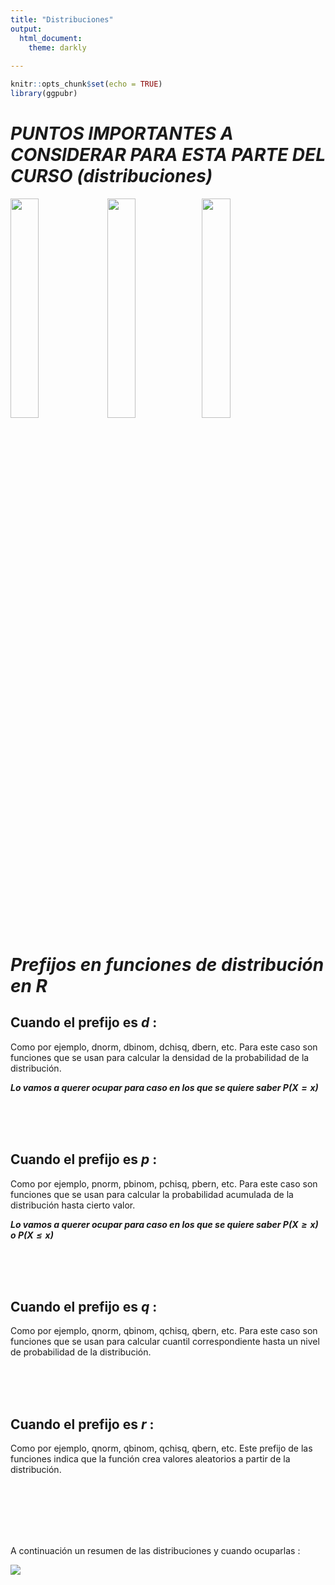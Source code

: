 ---
title: "Distribuciones"
output: 
  html_document:
    theme: darkly
  
---

```{r setup, include=FALSE}
knitr::opts_chunk$set(echo = TRUE)
library(ggpubr)
```

# _PUNTOS IMPORTANTES A CONSIDERAR PARA ESTA PARTE DEL CURSO (distribuciones)_


![](ojito.jpg){width=30% height=30%}  ![](ojito.jpg){width=30% height=30%}![](ojito.jpg){width=30% height=30%}  



# ***Prefijos en funciones de distribución en R***


## Cuando el prefijo es  ***d*** :

Como por ejemplo, dnorm, dbinom, dchisq, dbern, etc. Para este caso son funciones que se usan para calcular la densidad de la probabilidad de la distribución.

***Lo vamos a querer ocupar para caso en los que se quiere saber $P(X = x)$***

<br>
<br>
<br>

## Cuando el prefijo es  ***p*** :

Como por ejemplo, pnorm, pbinom, pchisq, pbern, etc. Para este caso son funciones que se usan para calcular la probabilidad acumulada de la distribución hasta cierto valor.

***Lo vamos a querer ocupar para caso en los que se quiere saber $P(X \geq x)$ o $P(X\leq x)$ ***

<br>
<br>
<br>

## Cuando el prefijo es  ***q*** :

Como por ejemplo, qnorm, qbinom, qchisq, qbern, etc. Para este caso son funciones que se usan para calcular cuantil correspondiente hasta un nivel de probabilidad de la distribución.

<br>
<br>
<br>

## Cuando el prefijo es  ***r*** :

Como por ejemplo, qnorm, qbinom, qchisq, qbern, etc. Este prefijo de las funciones indica que la función crea valores aleatorios a partir de la distribución.


<br>
<br>
<br>
<br>
<br>

A continuación un resumen de las distribuciones y cuando ocuparlas : 



![](resumen.jpeg)
